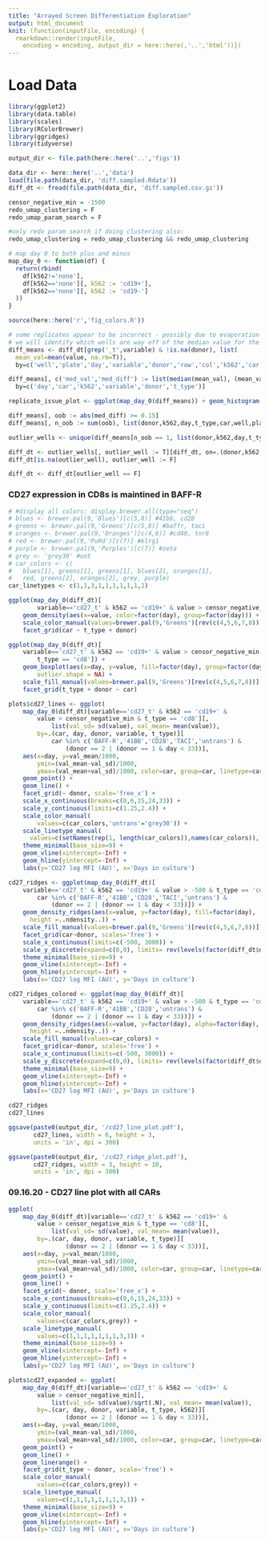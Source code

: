 ```yaml
---
title: "Arrayed Screen Differentiation Exploration"
output: html_document
knit: (function(inputFile, encoding) {
  rmarkdown::render(inputFile, 
    encoding = encoding, output_dir = here::here(,'..','html'))})
---
```


# Load Data 
```r
library(ggplot2)
library(data.table)
library(scales)
library(RColorBrewer)
library(ggridges)
library(tidyverse)

output_dir <- file.path(here::here('..','figs'))

data_dir <- here::here('..','data')
load(file.path(data_dir, 'diff.sampled.Rdata'))
diff_dt <- fread(file.path(data_dir, 'diff.sampled.csv.gz'))

censor_negative_min = -1500
redo_umap_clustering = F
redo_umap_param_search = F

#only redo param search if doing clustering also:
redo_umap_clustering = redo_umap_clustering && redo_umap_clustering

# map day 0 to both plus and minus
map_day_0 <- function(df) {
  return(rbind(
    df[k562!='none'],
    df[k562=='none'][, k562 := 'cd19+'],
    df[k562=='none'][, k562 := 'cd19-']
  ))
}

source(here::here('r','fig_colors.R'))

# some replicates appear to be incorrect - possibly due to evaporation or error in measurement.
# we will identify which wells are way off of the median value for the set of 3 replicates:
diff_means <- diff_dt[grep('_t',variable) & !is.na(donor), list(
  mean_val=mean(value, na.rm=T)),
  by=c('well','plate','day','variable','donor','row','col','k562','car','t_type')]

diff_means[, c('med_val','med_diff') := list(median(mean_val), (mean_val-median(mean_val))/median(mean_val)),
  by=c('day','car','k562','variable','donor','t_type')]

replicate_issue_plot <- ggplot(map_day_0(diff_means)) + geom_histogram(aes(x=abs(med_diff), fill=factor(col %% 3), y=..density..)) + facet_grid(donor + day ~ variable + t_type + k562) + labs(x='% Difference of each replicate from median', y='Measurements') + scale_fill_discrete('replicate #') + scale_x_continuous(labels=label_percent(), oob=scales::oob_squish, limits=c(0,0.33), breaks=c(0,0.30)) + theme_minimal() + theme(panel.grid=element_blank(), panel.border = element_rect(fill=NA, color='grey50')) + geom_vline(xintercept=0.25, linetype=2, color='grey50')

diff_means[, oob := abs(med_diff) >= 0.15]
diff_means[, n_oob := sum(oob), list(donor,k562,day,t_type,car,well,plate,variable)]

outlier_wells <- unique(diff_means[n_oob == 1, list(donor,k562,day,t_type,car,well,plate)])

diff_dt <- outlier_wells[, outlier_well := T][diff_dt, on=.(donor,k562,day,t_type,car,well,plate)]
diff_dt[is.na(outlier_well), outlier_well := F]

diff_dt <- diff_dt[outlier_well == F]

```

### CD27 expression in CD8s is maintined in BAFF-R

```r

# #display all colors: display.brewer.all(type="seq")
# blues <- brewer.pal(9,'Blues')[c(5,8)] #41bb, cd28
# greens <- brewer.pal(9,'Greens')[c(5,8)] #baffr, taci
# oranges <- brewer.pal(9,'Oranges')[c(4,6)] #cd40, tnr8
# red <- brewer.pal(9,'PuRd')[c(7)] #klrg1
# purple <- brewer.pal(9,'Purples')[c(7)] #zeta
# grey <- 'grey30' #unt
# car_colors <- c(
#   blues[1], greens[1], greens[1], blues[2], oranges[1], 
#   red, greens[2], oranges[2], grey, purple)
car_linetypes <- c(1,1,3,1,1,1,1,1,1,1)

ggplot(map_day_0(diff_dt)[
        variable=='cd27_t' & k562 == 'cd19+' & value > censor_negative_min]) + 
    geom_density(aes(x=value, color=factor(day), group=factor(day))) +
    scale_color_manual(values=brewer.pal(9,'Greens')[rev(c(4,5,6,7,8))]) + 
    facet_grid(car ~ t_type + donor)

ggplot(map_day_0(diff_dt)[
    variable=='cd27_t' & k562 == 'cd19+' & value > censor_negative_min & 
        t_type == 'cd8']) + 
    geom_boxplot(aes(x=day, y=value, fill=factor(day), group=factor(day)),
        outlier.shape = NA) +
    scale_fill_manual(values=brewer.pal(9,'Greens')[rev(c(4,5,6,7,8))]) + scale_y_continuous(limits=c(1000,3000)) +
    facet_grid(t_type + donor ~ car)

plots$cd27_lines <- ggplot(
    map_day_0(diff_dt)[variable=='cd27_t' & k562 == 'cd19+' &
        value > censor_negative_min & t_type == 'cd8'][,
            list(val_sd= sd(value), val_mean= mean(value)),
        by=.(car, day, donor, variable, t_type)][
            car %in% c('BAFF-R','41BB','CD28','TACI','untrans') & 
                (donor == 2 | (donor == 1 & day < 33))], 
    aes(x=day, y=val_mean/1000, 
        ymin=(val_mean-val_sd)/1000, 
        ymax=(val_mean+val_sd)/1000, color=car, group=car, linetype=car)) + 
    geom_point() + 
    geom_line() + 
    facet_grid(~ donor, scale='free_x') + 
    scale_x_continuous(breaks=c(0,6,15,24,33)) +
    scale_y_continuous(limits=c(1.25,2.4)) +
    scale_color_manual(
        values=c(car_colors,'untrans'='grey30')) +
    scale_linetype_manual(
      values=c(setNames(rep(1, length(car_colors)),names(car_colors)), 'untrans'=3)) +
    theme_minimal(base_size=9) + 
    geom_vline(xintercept=-Inf) + 
    geom_hline(yintercept=-Inf) +
    labs(y='CD27 log MFI (AU)', x='Days in culture')

cd27_ridges <- ggplot(map_day_0(diff_dt)[
    variable=='cd27_t' & k562 == 'cd19+' & value > -500 & t_type == 'cd8'][
        car %in% c('BAFF-R','41BB','CD28','TACI','untrans') & 
            (donor == 2 | (donor == 1 & day < 33))]) + 
    geom_density_ridges(aes(x=value, y=factor(day), fill=factor(day), 
      height =..ndensity..)) +
    scale_fill_manual(values=brewer.pal(9,'Greens')[rev(c(4,5,6,7,8))]) +
    facet_grid(car~donor, scales='free') + 
    scale_x_continuous(limits=c(-500, 3000)) +
    scale_y_discrete(expand=c(0,0), limits= rev(levels(factor(diff_dt$day)))) +
    theme_minimal(base_size=9) + 
    geom_vline(xintercept=-Inf) + 
    geom_hline(yintercept=-Inf) +
    labs(x='CD27 log MFI (AU)', y='Days in culture')

cd27_ridges_colored <- ggplot(map_day_0(diff_dt)[
    variable=='cd27_t' & k562 == 'cd19+' & value > -500 & t_type == 'cd8'][
        car %in% c('BAFF-R','41BB','CD28','untrans') & 
            (donor == 2 | (donor == 1 & day < 33))]) + 
    geom_density_ridges(aes(x=value, y=factor(day), alpha=factor(day), fill=car,
      height =..ndensity..)) +
    scale_fill_manual(values=car_colors) +
    facet_grid(car~donor, scales='free') + 
    scale_x_continuous(limits=c(-500, 3000)) +
    scale_y_discrete(expand=c(0,0), limits= rev(levels(factor(diff_dt$day)))) +
    theme_minimal(base_size=9) + 
    geom_vline(xintercept=-Inf) + 
    geom_hline(yintercept=-Inf) +
    labs(x='CD27 log MFI (AU)', y='Days in culture')

cd27_ridges
cd27_lines

ggsave(paste0(output_dir, '/cd27_line_plot.pdf'),
       cd27_lines, width = 6, height = 3,
       units = 'in', dpi = 300)

ggsave(paste0(output_dir, '/cd27_ridge_plot.pdf'),
       cd27_ridges, width = 3, height = 10,
       units = 'in', dpi = 300)
```

### 09.16.20 - CD27 line plot with all CARs

```r
ggplot(
    map_day_0(diff_dt)[variable=='cd27_t' & k562 == 'cd19+' &
        value > censor_negative_min & t_type == 'cd8'][,
            list(val_sd= sd(value), val_mean= mean(value)),
        by=.(car, day, donor, variable, t_type)][
                (donor == 2 | (donor == 1 & day < 33))], 
    aes(x=day, y=val_mean/1000, 
        ymin=(val_mean-val_sd)/1000, 
        ymax=(val_mean+val_sd)/1000, color=car, group=car, linetype=car)) + 
    geom_point() + 
    geom_line() + 
    facet_grid(~ donor, scale='free_x') + 
    scale_x_continuous(breaks=c(0,6,15,24,33)) +
    scale_y_continuous(limits=c(1.25,2.4)) +
    scale_color_manual(
        values=c(car_colors,grey)) +
    scale_linetype_manual(
        values=c(1,1,1,1,1,1,1,3,1)) +
    theme_minimal(base_size=9) + 
    geom_vline(xintercept=-Inf) + 
    geom_hline(yintercept=-Inf) +
    labs(y='CD27 log MFI (AU)', x='Days in culture')

plots$cd27_expanded <- ggplot(
    map_day_0(diff_dt)[variable=='cd27_t' & k562 == 'cd19+' &
        value > censor_negative_min][,
            list(val_sd= sd(value)/sqrt(.N), val_mean= mean(value)),
        by=.(car, day, donor, variable, t_type, k562)][
                (donor == 2 | (donor == 1 & day < 33))], 
    aes(x=day, y=val_mean/1000, 
        ymin=(val_mean-val_sd)/1000, 
        ymax=(val_mean+val_sd)/1000, color=car, group=car, linetype=car)) + 
    geom_point() + 
    geom_line() + 
    geom_linerange() +
    facet_grid(t_type ~ donor, scale='free') + 
    scale_color_manual(
        values=c(car_colors,grey)) +
    scale_linetype_manual(
        values=c(1,1,1,1,1,1,1,3,1)) +
    theme_minimal(base_size=9) + 
    geom_vline(xintercept=-Inf) + 
    geom_hline(yintercept=-Inf) +
    labs(y='CD27 log MFI (AU)', x='Days in culture')
```


